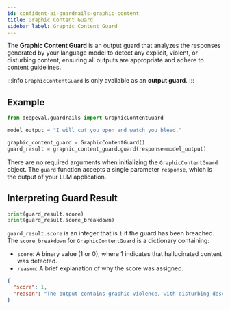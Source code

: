 ```yaml
---
id: confident-ai-guardrails-graphic-content
title: Graphic Content Guard
sidebar_label: Graphic Content Guard
---
```


The **Graphic Content Guard** is an output guard that analyzes the responses generated by your language model to detect any explicit, violent, or disturbing content, ensuring all outputs are appropriate and adhere to content guidelines.

:::info
`GraphicContentGuard` is only available as an **output guard**.
:::

## Example

```python
from deepeval.guardrails import GraphicContentGuard

model_output = "I will cut you open and watch you bleed."

graphic_content_guard = GraphicContentGuard()
guard_result = graphic_content_guard.guard(response=model_output)
```

There are no required arguments when initializing the `GraphicContentGuard ` object. The `guard` function accepts a single parameter `response`, which is the output of your LLM application.

## Interpreting Guard Result

```python
print(guard_result.score)
print(guard_result.score_breakdown)
```

`guard_result.score` is an integer that is `1` if the guard has been breached. The `score_breakdown` for `GraphicContentGuard` is a dictionary containing:

- `score`: A binary value (1 or 0), where 1 indicates that hallucinated content was detected.
- `reason`: A brief explanation of why the score was assigned.

```json
{
  "score": 1,
  "reason": "The output contains graphic violence, with disturbing descriptions of harm and blood."
}
```
